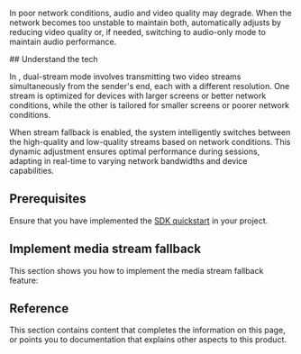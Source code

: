
In poor network conditions, audio and video quality may degrade. When the network becomes too unstable to maintain both, <Vg k="VSDK"/> automatically adjusts by reducing video quality or, if needed, switching to audio-only mode to maintain audio performance.

<PlatformWrapper platform="web">
## Understand the tech

In <Vpd k='PRODUCT'/>, dual-stream mode involves transmitting two video streams simultaneously from the sender's end, each with a different resolution. One stream is optimized for devices with larger screens or better network conditions, while the other is tailored for smaller screens or poorer network conditions.

When stream fallback is enabled, the system intelligently switches between the high-quality and low-quality streams based on network conditions. This dynamic adjustment ensures optimal performance during <Vpd k='PRODUCT'/> sessions, adapting in real-time to varying network bandwidths and device capabilities.

## Prerequisites

Ensure that you have implemented the [SDK quickstart](../get-started/get-started-sdk) in your project.

## Implement media stream fallback

This section shows you how to implement the media stream fallback feature:

<ProjectImplement/>

## Reference

This section contains content that completes the information on this page, or points you to documentation that explains other aspects to this product.

<Reference/>

</PlatformWrapper>

<PlatformWrapper notAllowed="web">
<NotAvailable />
</PlatformWrapper>